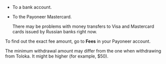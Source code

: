 - To a bank account.

- To the Payoneer Mastercard.

    <Note mode="restriction" title="Alert">

    There may be problems with money transfers to Visa and Mastercard cards issued by Russian banks right now.

    </Note>

To find out the exact fee amount, go to **Fees** in your Payoneer account.

The minimum withdrawal amount may differ from the one when withdrawing from Toloka. It might be higher (for example, $50).